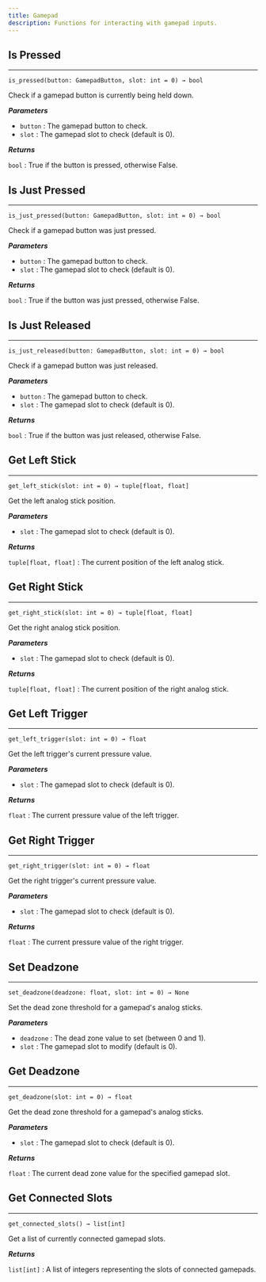 ```yaml
---
title: Gamepad
description: Functions for interacting with gamepad inputs.
---
```


## Is Pressed
---

`is_pressed(button: GamepadButton, slot: int = 0) → bool`

Check if a gamepad button is currently being held down.

_**Parameters**_

- `button` : The gamepad button to check.
- `slot` : The gamepad slot to check (default is 0).

_**Returns**_

`bool` : True if the button is pressed, otherwise False.

## Is Just Pressed
---

`is_just_pressed(button: GamepadButton, slot: int = 0) → bool`

Check if a gamepad button was just pressed.

_**Parameters**_

- `button` : The gamepad button to check.
- `slot` : The gamepad slot to check (default is 0).

_**Returns**_

`bool` : True if the button was just pressed, otherwise False.

## Is Just Released
---

`is_just_released(button: GamepadButton, slot: int = 0) → bool`

Check if a gamepad button was just released.

_**Parameters**_

- `button` : The gamepad button to check.
- `slot` : The gamepad slot to check (default is 0).

_**Returns**_

`bool` : True if the button was just released, otherwise False.

## Get Left Stick
---

`get_left_stick(slot: int = 0) → tuple[float, float]`

Get the left analog stick position.

_**Parameters**_

- `slot` : The gamepad slot to check (default is 0).

_**Returns**_

`tuple[float, float]` : The current position of the left analog stick.

## Get Right Stick
---

`get_right_stick(slot: int = 0) → tuple[float, float]`

Get the right analog stick position.

_**Parameters**_

- `slot` : The gamepad slot to check (default is 0).

_**Returns**_

`tuple[float, float]` : The current position of the right analog stick.

## Get Left Trigger
---

`get_left_trigger(slot: int = 0) → float`

Get the left trigger's current pressure value.

_**Parameters**_

- `slot` : The gamepad slot to check (default is 0).

_**Returns**_

`float` : The current pressure value of the left trigger.

## Get Right Trigger
---

`get_right_trigger(slot: int = 0) → float`

Get the right trigger's current pressure value.

_**Parameters**_

- `slot` : The gamepad slot to check (default is 0).

_**Returns**_

`float` : The current pressure value of the right trigger.

## Set Deadzone
---

`set_deadzone(deadzone: float, slot: int = 0) → None`

Set the dead zone threshold for a gamepad's analog sticks.

_**Parameters**_

- `deadzone` : The dead zone value to set (between 0 and 1).
- `slot` : The gamepad slot to modify (default is 0).

## Get Deadzone
---

`get_deadzone(slot: int = 0) → float`

Get the dead zone threshold for a gamepad's analog sticks.

_**Parameters**_

- `slot` : The gamepad slot to check (default is 0).

_**Returns**_

`float` : The current dead zone value for the specified gamepad slot.

## Get Connected Slots
---

`get_connected_slots() → list[int]`

Get a list of currently connected gamepad slots.

_**Returns**_

`list[int]` : A list of integers representing the slots of connected gamepads.

